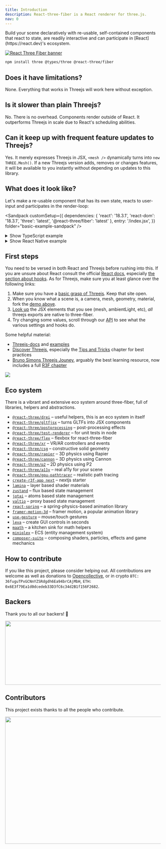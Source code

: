 ```yaml
---
title: Introduction
description: React-three-fiber is a React renderer for three.js.
nav: 0
---
```


<Intro>
  Build your scene declaratively with re-usable, self-contained components that react to state, are readily interactive and can participate in [React](https://react.dev)'s ecosystem.
</Intro>

[![React Three Fiber banner](../banner-r3f.jpg)](/getting-started/examples)

```bash
npm install three @types/three @react-three/fiber
```

## Does it have limitations?

None. Everything that works in Threejs will work here without exception.

## Is it slower than plain Threejs?

No. There is no overhead. Components render outside of React. It outperforms Threejs in scale due to React's scheduling abilities.

## Can it keep up with frequent feature updates to Threejs?

Yes. It merely expresses Threejs in JSX, `<mesh />` dynamically turns into `new THREE.Mesh()`. If a new Threejs version adds, removes or changes features, it will be available to you instantly without depending on updates to this library.

## What does it look like?

Let's make a re-usable component that has its own state, reacts to user-input and participates in the render-loop:

<Sandpack
  customSetup={{
    dependencies: {
      'react': '18.3.1',
      'react-dom': '18.3.1',
      'three': 'latest',
      '@react-three/fiber': 'latest'
    },
    entry: '/index.jsx',
  }}
  folder="basic-example-sandpack"
/>

<details>
  <summary>Show TypeScript example</summary>

```bash
npm install @types/three
```

<Sandpack
  customSetup={{
    dependencies: {
      'react': '18.3.1',
      'react-dom': '18.3.1',
      'three': 'latest',
      '@types/three': 'latest',
      '@react-three/fiber': 'latest'
    },
    entry: '/index.tsx',
    main: '/index.tsx',
  }}
  files={{
    '/styles.css': `html,body,#root {height:100%;margin:unset;}`,
    '/index.tsx': `import * as THREE from 'three'

function Box(props: ThreeElements['mesh']) {
  const meshRef = useRef<THREE.Mesh>(null!)
  const [hovered, setHover] = useState(false)
  const [active, setActive] = useState(false)
  useFrame((state, delta) => (meshRef.current.rotation.x += delta))
  return (
    <mesh
      {...props}
      ref={meshRef}
      scale={active ? 1.5 : 1}
      onClick={(event) => setActive(!active)}
      onPointerOver={(event) => setHover(true)}
      onPointerOut={(event) => setHover(false)}>
      <boxGeometry args={[1, 1, 1]} />
      <meshStandardMaterial color={hovered ? 'hotpink' : '#2f74c0'} />
    </mesh>
  )
}

createRoot(document.getElementById('root')).render(
  <Canvas>
    <ambientLight intensity={Math.PI / 2} />
    <spotLight position={[10, 10, 10]} angle={0.15} penumbra={1} decay={0} intensity={Math.PI} />
    <pointLight position={[-10, -10, -10]} decay={0} intensity={Math.PI} />
    <Box position={[-1.2, 0, 0]} />
    <Box position={[1.2, 0, 0]} />
  </Canvas>,
)`,
  }}
/>

</details>

<details>
  <summary>Show React Native example</summary>

For installation instructions see [react native installation instructions](/getting-started/installation#react-native).

```jsx
import React, { useRef, useState } from 'react'
import { Canvas, useFrame } from '@react-three/fiber/native'

function Box(props) {
  const meshRef = useRef(null)
  const [hovered, setHover] = useState(false)
  const [active, setActive] = useState(false)
  useFrame((state, delta) => (meshRef.current.rotation.x += delta))
  return (
    <mesh
      {...props}
      ref={meshRef}
      scale={active ? 1.5 : 1}
      onClick={(event) => setActive(!active)}
      onPointerOver={(event) => setHover(true)}
      onPointerOut={(event) => setHover(false)}>
      <boxGeometry args={[1, 1, 1]} />
      <meshStandardMaterial color={hovered ? 'hotpink' : 'orange'} />
    </mesh>
  )
}

export default function App() {
  return (
    <Canvas>
      <ambientLight intensity={Math.PI / 2} />
      <spotLight position={[10, 10, 10]} angle={0.15} penumbra={1} decay={0} intensity={Math.PI} />
      <pointLight position={[-10, -10, -10]} decay={0} intensity={Math.PI} />
      <Box position={[-1.2, 0, 0]} />
      <Box position={[1.2, 0, 0]} />
    </Canvas>
  )
}
```

</details>

## First steps

You need to be versed in both React and Threejs before rushing into this. If you are unsure about React consult the official [React docs](https://react.dev/learn), especially [the section about hooks](https://react.dev/reference/react). As for Threejs, make sure you at least glance over the following links:

1. Make sure you have a [basic grasp of Threejs](https://threejs.org/docs/index.html#manual/en/introduction/Creating-a-scene). Keep that site open.
2. When you know what a scene is, a camera, mesh, geometry, material, fork the [demo above](https://github.com/pmndrs/react-three-fiber#what-does-it-look-like).
3. [Look up](https://threejs.org/docs/index.html#api/en/objects/Mesh) the JSX elements that you see (mesh, ambientLight, etc), _all_ threejs exports are native to three-fiber.
4. Try changing some values, scroll through our [API](/api/canvas) to see what the various settings and hooks do.

Some helpful material:

- [Threejs-docs](https://threejs.org/docs) and [examples](https://threejs.org/examples)
- [Discover Threejs](https://discoverthreejs.com), especially the [Tips and Tricks](https://discoverthreejs.com/tips-and-tricks) chapter for best practices
- [Bruno Simons Threejs Jouney](https://threejs-journey.com), arguably the best learning resource, now includes a full [R3F chapter](https://threejs-journey.com/lessons/what-are-react-and-react-three-fiber)

<a href="https://threejs-journey.com">
  <img src="../banner-journey.jpg" />
</a>

## Eco system

There is a vibrant and extensive eco system around three-fiber, full of libraries, helpers and abstractions.

- [`@react-three/drei`](https://github.com/pmndrs/drei) &ndash; useful helpers, this is an eco system in itself
- [`@react-three/gltfjsx`](https://github.com/pmndrs/gltfjsx) &ndash; turns GLTFs into JSX components
- [`@react-three/postprocessing`](https://github.com/pmndrs/react-postprocessing) &ndash; post-processing effects
- [`@react-three/test-renderer`](https://github.com/pmndrs/react-three-fiber/tree/master/packages/test-renderer) &ndash; for unit tests in node
- [`@react-three/flex`](https://github.com/pmndrs/react-three-flex) &ndash; flexbox for react-three-fiber
- [`@react-three/xr`](https://github.com/pmndrs/react-xr) &ndash; VR/AR controllers and events
- [`@react-three/csg`](https://github.com/pmndrs/react-three-csg) &ndash; constructive solid geometry
- [`@react-three/rapier`](https://github.com/pmndrs/react-three-rapier) &ndash; 3D physics using Rapier
- [`@react-three/cannon`](https://github.com/pmndrs/use-cannon) &ndash; 3D physics using Cannon
- [`@react-three/p2`](https://github.com/pmndrs/use-p2) &ndash; 2D physics using P2
- [`@react-three/a11y`](https://github.com/pmndrs/react-three-a11y) &ndash; real a11y for your scene
- [`@react-three/gpu-pathtracer`](https://github.com/pmndrs/react-three-gpu-pathtracer) &ndash; realistic path tracing
- [`create-r3f-app next`](https://github.com/pmndrs/react-three-next) &ndash; nextjs starter
- [`lamina`](https://github.com/pmndrs/lamina) &ndash; layer based shader materials
- [`zustand`](https://github.com/pmndrs/zustand) &ndash; flux based state management
- [`jotai`](https://github.com/pmndrs/jotai) &ndash; atoms based state management
- [`valtio`](https://github.com/pmndrs/valtio) &ndash; proxy based state management
- [`react-spring`](https://github.com/pmndrs/react-spring) &ndash; a spring-physics-based animation library
- [`framer-motion-3d`](https://www.framer.com/docs/three-introduction/) &ndash; framer motion, a popular animation library
- [`use-gesture`](https://github.com/pmndrs/react-use-gesture) &ndash; mouse/touch gestures
- [`leva`](https://github.com/pmndrs/leva) &ndash; create GUI controls in seconds
- [`maath`](https://github.com/pmndrs/maath) &ndash; a kitchen sink for math helpers
- [`miniplex`](https://github.com/hmans/miniplex) &ndash; ECS (entity management system)
- [`composer-suite`](https://github.com/hmans/composer-suite) &ndash; composing shaders, particles, effects and game mechanics

## How to contribute

If you like this project, please consider helping out. All contributions are welcome as well as donations to [Opencollective](https://opencollective.com/react-three-fiber), or in crypto `BTC: 36fuguTPxGCNnYZSRdgdh6Ea94brCAjMbH`, `ETH: 0x6E3f79Ea1d0dcedeb33D3fC6c34d2B1f156F2682`.

## Backers

Thank you to all our backers! 🙏

<a href="https://opencollective.com/react-three-fiber#backers" target="_blank">
  <img src="https://opencollective.com/react-three-fiber/backers.svg?width=890" width="890" height="207" />
</a>

## Contributors

This project exists thanks to all the people who contribute.

<a href="https://github.com/pmndrs/react-three-fiber/graphs/contributors">
  <img src="https://opencollective.com/react-three-fiber/contributors.svg?width=890" width="890" height="411" />
</a>
